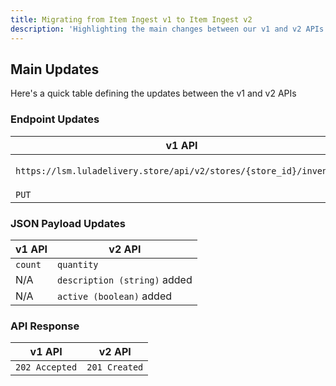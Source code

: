 ```yaml
---
title: Migrating from Item Ingest v1 to Item Ingest v2
description: 'Highlighting the main changes between our v1 and v2 APIs'
---
```


## Main Updates
Here's a quick table defining the updates between the v1 and v2 APIs

### Endpoint Updates
| v1 API | v2 API |
| ------ | ------ |
| `https://lsm.luladelivery.store/api/v2/stores/{store_id}/inventory` | `https://api-prod.luladelivery.store/inventory/ingestion?store_id={store_id}` |
| `PUT` | `POST` |

### JSON Payload Updates
| v1 API | v2 API |
| ------ | ------ |
| `count` | `quantity` |
| N/A | `description (string)` added |
| N/A | `active (boolean)` added |

### API Response
| v1 API | v2 API |
| ------ | ------ |
| `202 Accepted` | `201 Created` |

